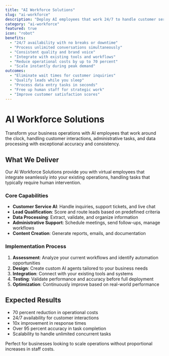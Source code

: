 ```yaml
---
title: "AI Workforce Solutions"
slug: "ai-workforce"
description: "Deploy AI employees that work 24/7 to handle customer service, lead qualification, data processing, and administrative tasks with human-level accuracy."
category: "ai-workforce"
featured: true
icon: "robot"
benefits:
  - "24/7 availability with no breaks or downtime"
  - "Process unlimited conversations simultaneously"
  - "Consistent quality and brand voice"
  - "Integrate with existing tools and workflows"
  - "Reduce operational costs by up to 70 percent"
  - "Scale instantly during peak demand"
outcomes:
  - "Eliminate wait times for customer inquiries"
  - "Qualify leads while you sleep"
  - "Process data entry tasks in seconds"
  - "Free up human staff for strategic work"
  - "Improve customer satisfaction scores"
---
```


# AI Workforce Solutions

Transform your business operations with AI employees that work around the clock, handling customer interactions, administrative tasks, and data processing with exceptional accuracy and consistency.

## What We Deliver

Our AI Workforce Solutions provide you with virtual employees that integrate seamlessly into your existing operations, handling tasks that typically require human intervention.

### Core Capabilities

- **Customer Service AI**: Handle inquiries, support tickets, and live chat
- **Lead Qualification**: Score and route leads based on predefined criteria
- **Data Processing**: Extract, validate, and organize information
- **Administrative Support**: Schedule meetings, send follow-ups, manage workflows
- **Content Creation**: Generate reports, emails, and documentation

### Implementation Process

1. **Assessment**: Analyze your current workflows and identify automation opportunities
2. **Design**: Create custom AI agents tailored to your business needs
3. **Integration**: Connect with your existing tools and systems
4. **Testing**: Validate performance and accuracy before full deployment
5. **Optimization**: Continuously improve based on real-world performance

## Expected Results

- 70 percent reduction in operational costs
- 24/7 availability for customer interactions
- 10x improvement in response times
- Over 95 percent accuracy in task completion
- Scalability to handle unlimited concurrent tasks

Perfect for businesses looking to scale operations without proportional increases in staff costs.